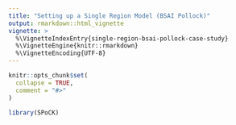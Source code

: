 ```yaml
---
title: "Setting up a Single Region Model (BSAI Pollock)"
output: rmarkdown::html_vignette
vignette: >
  %\VignetteIndexEntry{single-region-bsai-pollock-case-study}
  %\VignetteEngine{knitr::rmarkdown}
  %\VignetteEncoding{UTF-8}
---
```


```r
knitr::opts_chunk$set(
  collapse = TRUE,
  comment = "#>"
)
```

```r
library(SPoCK)
```
